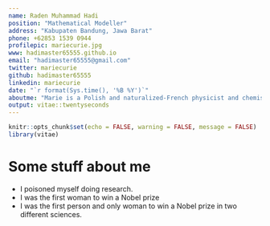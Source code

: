 ```yaml
---
name: Raden Muhammad Hadi
position: "Mathematical Modeller"
address: "Kabupaten Bandung, Jawa Barat"
phone: +62853 1539 0944
profilepic: mariecurie.jpg
www: hadimaster65555.github.io
email: "hadimaster65555@gmail.com"
twitter: mariecurie
github: hadimaster65555
linkedin: mariecurie
date: "`r format(Sys.time(), '%B %Y')`"
aboutme: "Marie is a Polish and naturalized-French physicist and chemist who conducts pioneering research on radioactivity."
output: vitae::twentyseconds
---
```


```r
knitr::opts_chunk$set(echo = FALSE, warning = FALSE, message = FALSE)
library(vitae)
```

# Some stuff about me

 * I poisoned myself doing research.
 * I was the first woman to win a Nobel prize
 * I was the first person and only woman to win a Nobel prize in two different sciences.

# 